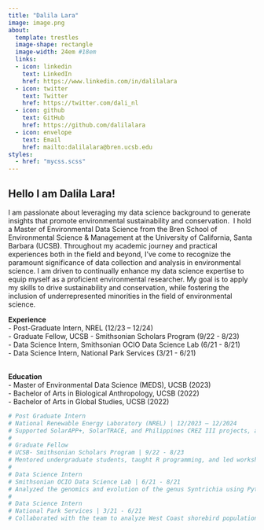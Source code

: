 ```yaml
---
title: "Dalila Lara"
image: image.png
about:
  template: trestles
  image-shape: rectangle
  image-width: 24em #18em
  links: 
  - icon: linkedin
    text: LinkedIn
    href: https://www.linkedin.com/in/dalilalara
  - icon: twitter
    text: Twitter
    href: https://twitter.com/dali_nl
  - icon: github
    text: GitHub
    href: https://github.com/dalilalara
  - icon: envelope
    text: Email
    href: mailto:dalilalara@bren.ucsb.edu
styles:
  - href: "mycss.scss"
---
```


<h2>Hello I am Dalila Lara!</h2>

I am passionate about leveraging my data science background to generate insights that promote environmental sustainability and conservation.  I hold a Master of Environmental Data Science from the Bren School of Environmental Science & Management at the University of California, Santa Barbara (UCSB). Throughout my academic journey and practical experiences both in the field and beyond, I've come to recognize the paramount significance of data collection and analysis in environmental science. I am driven to continually enhance my data science expertise to equip myself as a proficient environmental researcher. My goal is to apply my skills to drive sustainability and conservation, while fostering the inclusion of underrepresented minorities in the field of environmental science.

**Experience**\
- Post-Graduate Intern, NREL (12/23 – 12/24)\
- Graduate Fellow, UCSB - Smithsonian Scholars Program (9/22 - 8/23)\
- Data Science Intern, Smithsonian OCIO Data Science Lab (6/21 - 8/21)\
- Data Science Intern, National Park Services (3/21 - 6/21)\

\
**Education**\
- Master of Environmental Data Science (MEDS), UCSB (2023)\
- Bachelor of Arts in Biological Anthropology, UCSB (2022)\
- Bachelor of Arts in Global Studies, UCSB (2022)*\
*

```r
# Post Graduate Intern
# National Renewable Energy Laboratory (NREL) | 12/2023 – 12/2024
# Supported SolarAPP+, SolarTRACE, and Philippines CREZ III projects, assisting contractors, expanding data partnerships, and providing technical support to Philippine stakeholders on transmission system operators’ processes.
# 
# Graduate Fellow
# UCSB- Smithsonian Scholars Program | 9/22 - 8/23
# Mentored undergraduate students, taught R programming, and led workshops on data science, fieldwork, and data collection protocols. Provided program coordination support for the two-week intensive !ERES! STRI Panama field course.
# 
# Data Science Intern
# Smithsonian OCIO Data Science Lab | 6/21 - 8/21
# Analyzed the genomics and evolution of the genus Syntrichia using Python and Bash scripts to create genetic trees from gene sequences.
# 
# Data Science Intern
# National Park Services | 3/21 - 6/21
# Collaborated with the team to analyze West Coast shorebird populations, creating infographics to visualize key trends and insights.
```
